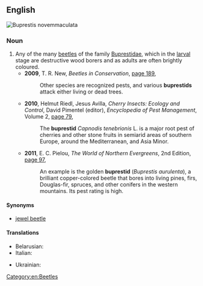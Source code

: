 ==English==
[[File:Buprestis novemmaculata bl.jpg|right|thumb|''Buprestis novemmaculata'']]
{{wikipedia|Buprestidae}}
{{wikispecies|Buprestidae}}

===Noun===
{{en-noun}}

# Any of the many [[beetle]]s of the family [[Buprestidae]], which in the [[larva]]l stage are destructive wood borers and as adults are often brightly coloured.
#* '''2009''', T. R. New, ''Beetles in Conservation'', [http://books.google.com.au/books?id=44uv6YiZH4YC&pg=PA189&dq=%22buprestid%22%7C%22buprestids%22&hl=en&sa=X&ei=GSGwUqayDc7TkgWqmIDABg&redir_esc=y#v=onepage&q=%22buprestid%22%7C%22buprestids%22&f=false page 189],
#*: Other species are recognized pests, and various '''buprestids''' attack either living or dead trees.
#* '''2010''', Helmut Riedl, Jesus Avilla, ''Cherry Insects: Ecology and Control'', David Pimentel (editor), ''Encyclopedia of Pest Management'', Volume 2, [http://books.google.com.au/books?id=DxrMm9lMFUAC&pg=PA79&dq=%22buprestid%22%7C%22buprestids%22&hl=en&sa=X&ei=GSGwUqayDc7TkgWqmIDABg&redir_esc=y#v=onepage&q=%22buprestid%22%7C%22buprestids%22&f=false page 79],
#*: The '''buprestid''' ''Capnodis tenebrionis'' L. is a major root pest of cherries and other stone fruits in semiarid areas of southern Europe, around the Mediterranean, and Asia Minor.
#* '''2011''', E. C. Pielou, ''The World of Northern Evergreens'', 2nd Edition, [http://books.google.com.au/books?id=C97nridj5wIC&pg=PA97&dq=%22buprestid%22%7C%22buprestids%22&hl=en&sa=X&ei=GSGwUqayDc7TkgWqmIDABg&redir_esc=y#v=onepage&q=%22buprestid%22%7C%22buprestids%22&f=false page 97],
#*: An example is the golden '''buprestid''' (''Buprestis aurulenta''), a brilliant copper-colored beetle that bores into living pines, firs, Douglas-fir, spruces, and other conifers in the western mountains. Its pest rating is high.

====Synonyms====
* {{sense|any species of Buprestidae}} [[jewel beetle]]

====Translations====
{{trans-top|any species of Buprestidae}}
* Belarusian: {{t|be|златка|f|sc=Cyrl}}
* Italian: {{t|it|buprestide|m}}
{{trans-mid}}
* Ukrainian: {{t|uk|златка|f|sc=Cyrl}}
{{trans-bottom}}

[[Category:en:Beetles]]